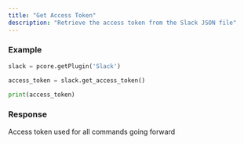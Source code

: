 ```yaml
---
title: "Get Access Token"
description: "Retrieve the access token from the Slack JSON file"
---
```


### Example
```python Slack\Scripts\client\prism\api.py lines icon="python"
slack = pcore.getPlugin('Slack')

access_token = slack.get_access_token()

print(access_token)
```
  
### Response
<ResponseField name="access_token" type="String">
    Access token used for all commands going forward
</ResponseField>
